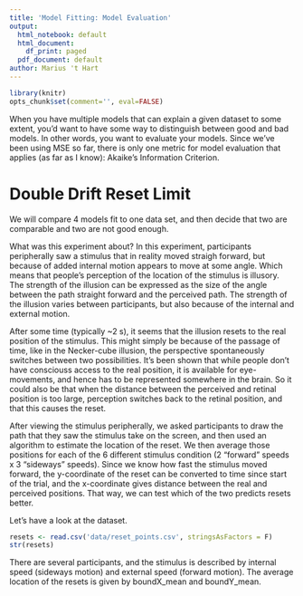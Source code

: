 ```yaml
---
title: 'Model Fitting: Model Evaluation'
output:
  html_notebook: default
  html_document:
    df_print: paged
  pdf_document: default
author: Marius 't Hart
---
```


```r
library(knitr)
opts_chunk$set(comment='', eval=FALSE)
```

When you have multiple models that can explain a given dataset to some extent, you'd want to have some way to distinguish between good and bad models. In other words, you want to evaluate your models. Since we've been using MSE so far, there is only one metric for model evaluation that applies (as far as I know): Akaike's Information Criterion.

# Double Drift Reset Limit

We will compare 4 models fit to one data set, and then decide that two are comparable and two are not good enough.

What was this experiment about? In this experiment, participants peripherally saw a stimulus that in reality moved straigh forward, but because of added internal motion appears to move at some angle. Which means that people's perception of the location of the stimulus is illusory. The strength of the illusion can be expressed as the size of the angle between the path straight forward and the perceived path. The strength of the illusion varies between participants, but also because of the internal and external motion.

After some time (typically ~2 s), it seems that the illusion resets to the real position of the stimulus. This might simply be because of the passage of time, like in the Necker-cube illusion, the perspective spontaneously switches between two possibilities. It's been shown that while people don't have consciouss access to the real position, it is available for eye-movements, and hence has to be represented somewhere in the brain. So it could also be that when the distance between the perceived and retinal position is too large, perception switches back to the retinal position, and that this causes the reset.

After viewing the stimulus peripherally, we asked participants to draw the path that they saw the stimulus take on the screen, and then used an algorithm to estimate the location of the reset. We then average those positions for each of the 6 different stimulus condition (2 "forward" speeds x 3 "sideways" speeds). Since we know how fast the stimulus moved forward, the y-coordinate of the reset can be converted to time since start of the trial, and the x-coordinate gives distance between the real and perceived positions. That way, we can test which of the two predicts resets better.

Let's have a look at the dataset.

```r
resets <- read.csv('data/reset_points.csv', stringsAsFactors = F)
str(resets)
```

There are several participants, and the stimulus is described by internal speed (sideways motion) and external speed (forward motion). The average location of the resets is given by boundX_mean and boundY_mean.

